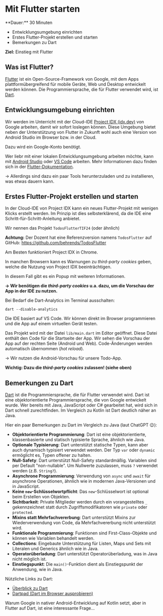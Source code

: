 
# Mit Flutter starten

<Callout>
  **Dauer:** 30 Minuten

  - Entwicklungsumgebung einrichten
  - Erstes Flutter-Projekt erstellen und starten
  - Bemerkungen zu Dart

  **Ziel:** Einstieg mit Flutter 
</Callout>

## Was ist Flutter?

[Flutter](https://flutter.dev) ist ein Open-Source-Framework von 
Google, mit dem Apps plattformübergreifend für mobile Geräte, Web 
und Desktop entwickelt werden können. Die Programmiersprache, die 
für Flutter verwendet wird, ist [Dart](https://dart.dev).

## Entwicklungsumgebung einrichten

Wir werden im Unterricht mit der Cloud-IDE 
[Project IDX (idx.dev)](https://idx.dev) von Google arbeiten,
damit wir sofort loslegen können. Diese Umgebung bietet neben der 
Unterstützung von Flutter in Zukunft wohl auch eine Version von 
Android Studio im Browser bzw. in der Cloud.

<Callout type="info">
Dazu wird ein Google-Konto benötigt.

Wer liebr mit einer lokalen Entwicklungsumgebung arbeiten möchte, 
kann mit [Android Studio](https://developer.android.com/studio) 
oder [VS Code](https://code.visualstudio.com) arbeiten. 
Mehr Informationen dazu finden sich in der 
[Flutter-Dokumentation](https://flutter.dev/docs/get-started/install).

&rarr; Allerdings sind dazu ein paar Tools herunterzuladen und
zu installieren, was etwas dauern kann.
</Callout>


## Erstes Flutter-Projekt erstellen und starten

In der Cloud-IDE von Project IDX kann ein neues Flutter-Projekt
mit wenigen Klicks erstellt werden. Im Prinzip ist dies 
selbsterklärend, da die IDE eine Schritt-für-Schritt-Anleitung
anbietet.

Wir nennen das Projekt `TodosFlutterTIF24` (oder ähnlich)

**Achtung:** Der Dozent hat eine Referenzversion namens 
`TodosFlutter` auf GitHub: https://github.com/behrends/TodosFlutter

<Callout type="error" emoji="‼️">
Am Besten funktioniert Project IDX in Chrome. 

In manchen Browsern kann es Warnungen zu _third-party cookies_ 
geben, welche die Nutzung von Project IDX beeinträchtigen.

In diesem Fall gibt es ein Popup mit weiteren Informationen.

**&rarr; Wir benötigen die _third-party cookies_ u.a. dazu, um die 
Vorschau der App in der IDE zu nutzen.**
</Callout>


<Callout type="warning">
Bei Bedarf die Dart-Analytics im Terminal ausschalten:

```
dart --disable-analytics
```
</Callout>

Die IDE basiert auf VS Code. Wir können direkt im Browser
programmieren und die App auf einem virtuellen Gerät testen.

Das Projekt wird mit der Datei `lib/main.dart` im Editor
geöffnet. Diese Datei enthält den Code für die Startseite
der App. Wir sehen die Vorschau der App auf der rechten Seite
(Android und Web). Code-Änderungen werden automatisch übernommen 
(_hot reload_).

&rarr; Wir nutzen die Android-Vorschau für unsere Todo-App.

**Wichtig: Dazu die _third-party cookies_ zulassen! (siehe oben)**

## Bemerkungen zu Dart

[Dart](https://dart.dev) ist die Programmiersprache, die für 
Flutter verwendet wird. Dart ist eine objektorientierte
Programmiersprache, die von Google entwickelt wurde. Wer bereits
mit Java, JavaScript oder C# gearbeitet hat, wird sich in Dart
schnell zurechtfinden. Im Vergleich zu Kotlin ist Dart deutlich 
näher an Java.

Hier ein paar Bemerkungen zu Dart im Vergleich zu Java (laut ChatGPT 😉):

- **Objektorientierte Programmierung**: Dart ist eine objektorientierte, klassenbasierte und statisch typisierte Sprache, ähnlich wie Java.
- **Optionale Typisierung**: Dart unterstützt statische Typen, kann aber auch dynamisch typisiert verwendet werden. Der Typ `var` oder `dynamic` ermöglicht es, Typen offener zu halten.
- **Null-Safety**: Dart unterstützt Null-Safety standardmäßig. Variablen sind per Default "non-nullable". Um Nullwerte zuzulassen, muss `?` verwendet werden (z.B. `String?`).
- **Asynchrone Programmierung**: Verwendung von `async` und `await` für asynchrone Operationen, ähnlich wie in modernen Java-Versionen und in JavaScript.
- **Keine `new`-Schlüsselwortpflicht**: Das `new`-Schlüsselwort ist optional beim Erstellen von Objekten.
- **Sichtbarkeit**: Private Mitglieder werden durch ein vorangestelltes `_` gekennzeichnet statt durch Zugriffsmodifikatoren wie `private` oder `protected`.
- **Mixins statt Mehrfachvererbung**: Dart unterstützt Mixins zur Wiederverwendung von Code, da Mehrfachvererbung nicht unterstützt wird.
- **Funktionale Programmierung**: Funktionen sind First-Class-Objekte und können wie Variablen behandelt werden.
- **Collections**: Eingebaute Unterstützung für Listen, Maps und Sets mit Literalen und Generics ähnlich wie in Java.
- **Operatorüberladung**: Dart unterstützt Operatorüberladung, was in Java nicht möglich ist.
- **Einstiegspunkt**: Die `main()`-Funktion dient als Einstiegspunkt der Anwendung, wie in Java.

Nützliche Links zu Dart:

- [Überblick zu Dart](https://dart.dev/overview)
- [Dartpad (Dart im Browser ausprobieren)](https://dartpad.dev)

<Callout emoji="🤔">
Warum Google in nativer Android-Entwicklung auf Kotlin setzt,
aber in Flutter auf Dart, ist eine interessante Frage…
</Callout>